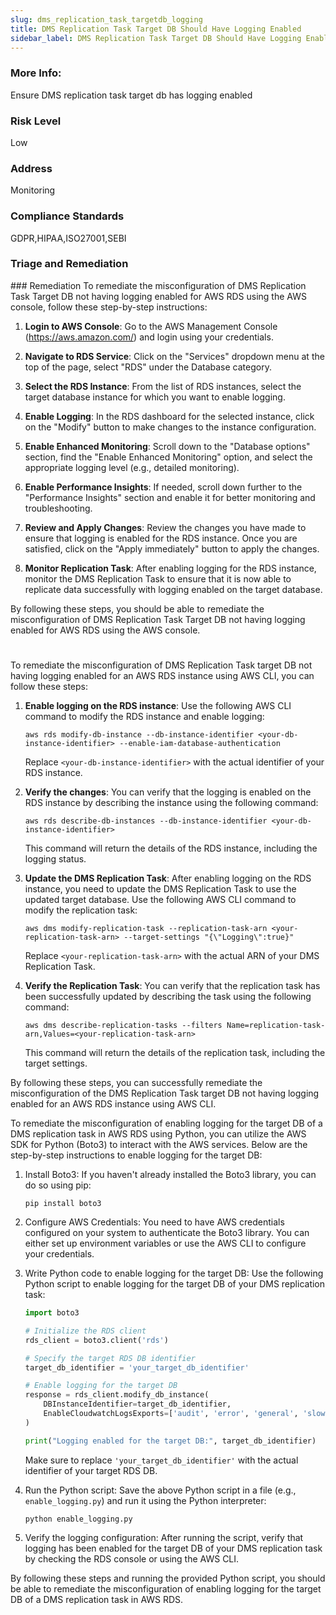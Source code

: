 ```yaml
---
slug: dms_replication_task_targetdb_logging
title: DMS Replication Task Target DB Should Have Logging Enabled
sidebar_label: DMS Replication Task Target DB Should Have Logging Enabled
---
```

### More Info:

Ensure DMS replication task target db has logging enabled

### Risk Level

Low

### Address

Monitoring

### Compliance Standards

GDPR,HIPAA,ISO27001,SEBI

### Triage and Remediation
<Tabs>
<Tab title='Remediation'>
### Remediation
<AccordionGroup>
<Accordion title='Using Console' defaultOpen='true'>
To remediate the misconfiguration of DMS Replication Task Target DB not having logging enabled for AWS RDS using the AWS console, follow these step-by-step instructions:

1. **Login to AWS Console**: Go to the AWS Management Console (https://aws.amazon.com/) and login using your credentials.

2. **Navigate to RDS Service**: Click on the "Services" dropdown menu at the top of the page, select "RDS" under the Database category.

3. **Select the RDS Instance**: From the list of RDS instances, select the target database instance for which you want to enable logging.

4. **Enable Logging**: In the RDS dashboard for the selected instance, click on the "Modify" button to make changes to the instance configuration.

5. **Enable Enhanced Monitoring**: Scroll down to the "Database options" section, find the "Enable Enhanced Monitoring" option, and select the appropriate logging level (e.g., detailed monitoring).

6. **Enable Performance Insights**: If needed, scroll down further to the "Performance Insights" section and enable it for better monitoring and troubleshooting.

7. **Review and Apply Changes**: Review the changes you have made to ensure that logging is enabled for the RDS instance. Once you are satisfied, click on the "Apply immediately" button to apply the changes.

8. **Monitor Replication Task**: After enabling logging for the RDS instance, monitor the DMS Replication Task to ensure that it is now able to replicate data successfully with logging enabled on the target database.

By following these steps, you should be able to remediate the misconfiguration of DMS Replication Task Target DB not having logging enabled for AWS RDS using the AWS console.

#
</Accordion>

<Accordion title='Using CLI'>
To remediate the misconfiguration of DMS Replication Task target DB not having logging enabled for an AWS RDS instance using AWS CLI, you can follow these steps:

1. **Enable logging on the RDS instance**:
   Use the following AWS CLI command to modify the RDS instance and enable logging:
   ```
   aws rds modify-db-instance --db-instance-identifier <your-db-instance-identifier> --enable-iam-database-authentication
   ```

   Replace `<your-db-instance-identifier>` with the actual identifier of your RDS instance.

2. **Verify the changes**:
   You can verify that the logging is enabled on the RDS instance by describing the instance using the following command:
   ```
   aws rds describe-db-instances --db-instance-identifier <your-db-instance-identifier>
   ```

   This command will return the details of the RDS instance, including the logging status.

3. **Update the DMS Replication Task**:
   After enabling logging on the RDS instance, you need to update the DMS Replication Task to use the updated target database. Use the following AWS CLI command to modify the replication task:
   ```
   aws dms modify-replication-task --replication-task-arn <your-replication-task-arn> --target-settings "{\"Logging\":true}"
   ```

   Replace `<your-replication-task-arn>` with the actual ARN of your DMS Replication Task.

4. **Verify the Replication Task**:
   You can verify that the replication task has been successfully updated by describing the task using the following command:
   ```
   aws dms describe-replication-tasks --filters Name=replication-task-arn,Values=<your-replication-task-arn>
   ```

   This command will return the details of the replication task, including the target settings.

By following these steps, you can successfully remediate the misconfiguration of the DMS Replication Task target DB not having logging enabled for an AWS RDS instance using AWS CLI.
</Accordion>

<Accordion title='Using Python'>
To remediate the misconfiguration of enabling logging for the target DB of a DMS replication task in AWS RDS using Python, you can utilize the AWS SDK for Python (Boto3) to interact with the AWS services. Below are the step-by-step instructions to enable logging for the target DB:

1. Install Boto3:
   If you haven't already installed the Boto3 library, you can do so using pip:
   ```
   pip install boto3
   ```

2. Configure AWS Credentials:
   You need to have AWS credentials configured on your system to authenticate the Boto3 library. You can either set up environment variables or use the AWS CLI to configure your credentials.

3. Write Python code to enable logging for the target DB:
   Use the following Python script to enable logging for the target DB of your DMS replication task:

   ```python
   import boto3

   # Initialize the RDS client
   rds_client = boto3.client('rds')

   # Specify the target RDS DB identifier
   target_db_identifier = 'your_target_db_identifier'

   # Enable logging for the target DB
   response = rds_client.modify_db_instance(
       DBInstanceIdentifier=target_db_identifier,
       EnableCloudwatchLogsExports=['audit', 'error', 'general', 'slowquery']
   )

   print("Logging enabled for the target DB:", target_db_identifier)
   ```

   Make sure to replace `'your_target_db_identifier'` with the actual identifier of your target RDS DB.

4. Run the Python script:
   Save the above Python script in a file (e.g., `enable_logging.py`) and run it using the Python interpreter:
   ```
   python enable_logging.py
   ```

5. Verify the logging configuration:
   After running the script, verify that logging has been enabled for the target DB of your DMS replication task by checking the RDS console or using the AWS CLI.

By following these steps and running the provided Python script, you should be able to remediate the misconfiguration of enabling logging for the target DB of a DMS replication task in AWS RDS.
</Accordion>

</AccordionGroup>
</Tab>
</Tabs>

